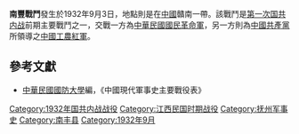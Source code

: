 {{Infobox Military Conflict|
campaign=|
image=|
caption=|
conflict=南豐戰鬥|
date=1932年9月3日|
place=[[中國|中國]]贛南|
result=激戰數小時，紅軍撤離據點|
combatant1=中華民國國民革命軍24師|
combatant2=紅軍12師、3軍| 
commander1=[[許克祥|許克祥]]|
commander2=[[楊岳斌|楊岳斌]]、[[徐彥剛|徐彥剛]]|
strength1=|
strength2=|
casualties1=|
casualties2=|
}}
'''南豐戰鬥'''發生於1932年9月3日，地點則是在[[中國|中國]]贛南一帶。該戰鬥是[[第一次国共内战|第一次国共内战]]前期主要戰鬥之一，交戰一方為[[中華民國|中華民國]][[國民革命軍|國民革命軍]]，另一方則為[[中國共產黨|中國共產黨]]所領導之[[中國工農紅軍|中國工農紅軍]]。


==參考文獻==
*[[中華民國|中華民國]][[國防大學_(臺灣)|國防大學]]編，《中國現代軍事史主要戰役表》

{{第一次国共内战}}
[[Category:1932年国共内战战役|Category:1932年国共内战战役]]
[[Category:江西民国时期战役|Category:江西民国时期战役]]
[[Category:抚州军事史|Category:抚州军事史]]
[[Category:南丰县|Category:南丰县]]
[[Category:1932年9月|Category:1932年9月]]